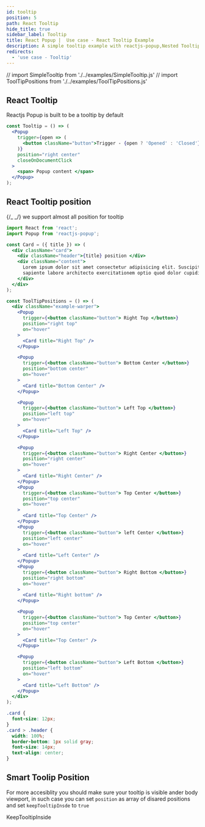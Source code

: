 ```yaml
---
id: tooltip
position: 5
path: React Tooltip
hide_title: true
sidebar_label: Tooltip
title: React Popup |  Use case - React Tooltip Example
description: A simple tooltip example with reactjs-popup,Nested Tooltip, all available position
redirects:
  - 'use case - Tooltip'
---
```


// import SimpleTooltip from './../examples/SimpleTooltip.js'
// import ToolTipPositions from './../examples/ToolTipPositions.js'

## React Tooltip

Reactjs Popup is built to be a tooltip by default

```jsx live=true
const Tooltip = () => (
  <Popup
    trigger={open => (
      <button className="button">Trigger - {open ? 'Opened' : 'Closed'}</button>
    )}
    position="right center"
    closeOnDocumentClick
  >
    <span> Popup content </span>
  </Popup>
);
```

## React Tooltip position

{/_ <ToolTipPositions/> _/}
we support almost all position for tooltip

```jsx
import React from 'react';
import Popup from 'reactjs-popup';

const Card = ({ title }) => (
  <div className="card">
    <div className="header">{title} position </div>
    <div className="content">
      Lorem ipsum dolor sit amet consectetur adipisicing elit. Suscipit autem
      sapiente labore architecto exercitationem optio quod dolor cupiditate
    </div>
  </div>
);

const ToolTipPositions = () => (
  <div className="example-warper">
    <Popup
      trigger={<button className="button"> Right Top </button>}
      position="right top"
      on="hover"
    >
      <Card title="Right Top" />
    </Popup>

    <Popup
      trigger={<button className="button"> Bottom Center </button>}
      position="bottom center"
      on="hover"
    >
      <Card title="Bottom Center" />
    </Popup>

    <Popup
      trigger={<button className="button"> Left Top </button>}
      position="left top"
      on="hover"
    >
      <Card title="Left Top" />
    </Popup>

    <Popup
      trigger={<button className="button"> Right Center </button>}
      position="right center"
      on="hover"
    >
      <Card title="Right Center" />
    </Popup>
    <Popup
      trigger={<button className="button"> Top Center </button>}
      position="top center"
      on="hover"
    >
      <Card title="Top Center" />
    </Popup>
    <Popup
      trigger={<button className="button"> left Center </button>}
      position="left center"
      on="hover"
    >
      <Card title="Left Center" />
    </Popup>
    <Popup
      trigger={<button className="button"> Right Bottom </button>}
      position="right bottom"
      on="hover"
    >
      <Card title="Right bottom" />
    </Popup>

    <Popup
      trigger={<button className="button"> Top Center </button>}
      position="top center"
      on="hover"
    >
      <Card title="Top Center" />
    </Popup>

    <Popup
      trigger={<button className="button"> Left Bottom </button>}
      position="left bottom"
      on="hover"
    >
      <Card title="Left Bottom" />
    </Popup>
  </div>
);
```

```css
.card {
  font-size: 12px;
}
.card > .header {
  width: 100%;
  border-bottom: 1px solid gray;
  font-size: 14px;
  text-align: center;
}
```

## Smart Toolip Position

For more accesiblity you should make sure your tooltip is visible ander body viewport, in such case you can set `position` as array of disared positions and set `keepTooltipInsde` to `true`

KeepTooltipInside
